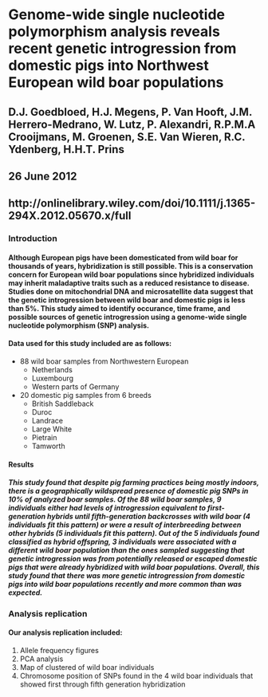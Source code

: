 # Genome-wide single nucleotide polymorphism analysis reveals recent genetic introgression from domestic pigs into Northwest European wild boar populations
## D.J. Goedbloed, H.J. Megens, P. Van Hooft, J.M. Herrero-Medrano, W. Lutz, P. Alexandri, R.P.M.A Crooijmans, M. Groenen, S.E. Van Wieren, R.C. Ydenberg, H.H.T. Prins
## 26 June 2012
## http://onlinelibrary.wiley.com/doi/10.1111/j.1365-294X.2012.05670.x/full

### Introduction
#### Although European pigs have been domesticated from wild boar for thousands of years, hybridization is still possible. This is a conservation concern for European wild boar populations since hybridized individuals may inherit maladaptive traits such as a reduced resistance to disease. Studies done on mitochondrial DNA and microsatellite data suggest that the genetic introgression between wild boar and domestic pigs is less than 5%. This study aimed to identify occurance, time frame, and possible sources of genetic introgression using a genome-wide single nucleotide polymorphism (SNP) analysis.
#### Data used for this study included are as follows:
  * 88 wild boar samples from Northwestern European
    * Netherlands
    * Luxembourg
    * Western parts of Germany
  * 20 domestic pig samples from 6 breeds
    * British Saddleback
    * Duroc
    * Landrace
    * Large White
    * Pietrain
    * Tamworth
    
#### Results
##### This study found that despite pig farming practices being mostly indoors, there is a geographically wildspread presence of domestic pig SNPs in 10% of analyzed boar samples. Of the 88 wild boar samples, 9 individuals either had levels of introgression equivalent to first-generation hybrids until fifth-generation backcrosses with wild boar (4 individuals fit this pattern) or were a result of interbreeding between other hybrids (5 individuals fit this pattern). Out of the 5 individuals found classified as hybrid offspring, 3 individuals were associated with a different wild boar population than the ones sampled suggesting that genetic introgression was from potentially released or escaped domestic pigs that were already hybridized with wild boar populations. Overall, this study found that there was more genetic introgression from domestic pigs into wild boar populations recently and more common than was expected.
### Analysis replication
#### Our analysis replication included:
  1. Allele frequency figures
  2. PCA analysis
  3. Map of clustered of wild boar individuals
  4. Chromosome position of SNPs found in the 4 wild boar individuals that showed first through fifth generation hybridization